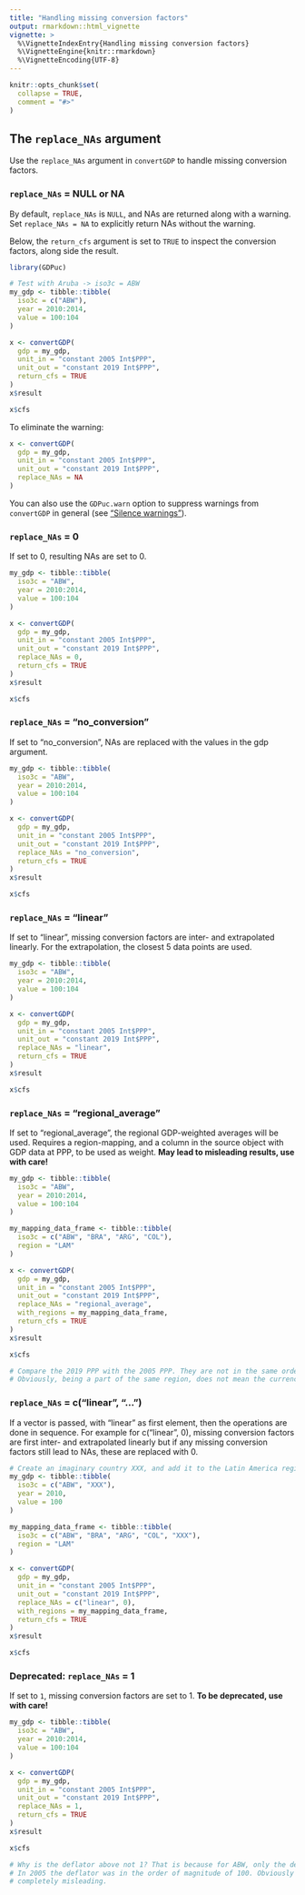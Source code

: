```yaml
---
title: "Handling missing conversion factors"
output: rmarkdown::html_vignette
vignette: >
  %\VignetteIndexEntry{Handling missing conversion factors}
  %\VignetteEngine{knitr::rmarkdown}
  %\VignetteEncoding{UTF-8}
---
```


```r
knitr::opts_chunk$set(
  collapse = TRUE,
  comment = "#>"
)
```

## The `replace_NAs` argument

Use the `replace_NAs` argument in `convertGDP` to handle missing conversion factors.  

### `replace_NAs` = NULL or NA  
 
By default, `replace_NAs` is `NULL`, and NAs are returned along with a warning.
Set `replace_NAs = NA` to explicitly return NAs without the warning.  

Below, the `return_cfs` argument is set to `TRUE` to inspect the conversion factors, along side the result.


```r
library(GDPuc)

# Test with Aruba -> iso3c = ABW
my_gdp <- tibble::tibble(
  iso3c = c("ABW"),
  year = 2010:2014,
  value = 100:104
)

x <- convertGDP(
  gdp = my_gdp,
  unit_in = "constant 2005 Int$PPP",
  unit_out = "constant 2019 Int$PPP",
  return_cfs = TRUE
)
x$result

x$cfs
```
To eliminate the warning:
```r
x <- convertGDP(
  gdp = my_gdp, 
  unit_in = "constant 2005 Int$PPP", 
  unit_out = "constant 2019 Int$PPP",
  replace_NAs = NA
)
```

You can also use the `GDPuc.warn` option to suppress warnings from `convertGDP` in general (see ["Silence warnings"](https://pik-piam.github.io/GDPuc/articles/warn.html)).

### `replace_NAs` = 0  

If set to 0, resulting NAs are set to 0.

```r
my_gdp <- tibble::tibble(
  iso3c = "ABW",
  year = 2010:2014,
  value = 100:104
)

x <- convertGDP(
  gdp = my_gdp,
  unit_in = "constant 2005 Int$PPP",
  unit_out = "constant 2019 Int$PPP",
  replace_NAs = 0,
  return_cfs = TRUE
)
x$result

x$cfs
```


### `replace_NAs` = "no_conversion"  

If set to "no_conversion", NAs are replaced with the values in the gdp argument.

```r
my_gdp <- tibble::tibble(
  iso3c = "ABW",
  year = 2010:2014,
  value = 100:104
)

x <- convertGDP(
  gdp = my_gdp,
  unit_in = "constant 2005 Int$PPP",
  unit_out = "constant 2019 Int$PPP",
  replace_NAs = "no_conversion",
  return_cfs = TRUE
)
x$result

x$cfs
```


### `replace_NAs` = "linear"

If set to "linear", missing conversion factors are inter- and extrapolated linearly. For the extrapolation, the closest 5 data points are used.

```r
my_gdp <- tibble::tibble(
  iso3c = "ABW",
  year = 2010:2014,
  value = 100:104
)

x <- convertGDP(
  gdp = my_gdp,
  unit_in = "constant 2005 Int$PPP",
  unit_out = "constant 2019 Int$PPP",
  replace_NAs = "linear",
  return_cfs = TRUE
)
x$result

x$cfs
```

### `replace_NAs` = "regional_average"

If set to "regional_average", the regional GDP-weighted averages will be used. Requires a region-mapping, and a column in the source object with GDP data at PPP, to be used as weight. **May lead to misleading results, use with care!**

```r
my_gdp <- tibble::tibble(
  iso3c = "ABW",
  year = 2010:2014,
  value = 100:104
)

my_mapping_data_frame <- tibble::tibble(
  iso3c = c("ABW", "BRA", "ARG", "COL"),
  region = "LAM"
)

x <- convertGDP(
  gdp = my_gdp,
  unit_in = "constant 2005 Int$PPP",
  unit_out = "constant 2019 Int$PPP",
  replace_NAs = "regional_average",
  with_regions = my_mapping_data_frame,
  return_cfs = TRUE
)
x$result

x$cfs

# Compare the 2019 PPP with the 2005 PPP. They are not in the same order of magnitude. 
# Obviously, being a part of the same region, does not mean the currencies are of the same strength.
```

### `replace_NAs` = c("linear", "...")

If a vector is passed, with "linear" as first element, then the operations are done in sequence. 
For example for c("linear", 0), missing conversion factors are first inter- and extrapolated linearly but 
if any missing conversion factors still lead to NAs, these are replaced with 0.

```r
# Create an imaginary country XXX, and add it to the Latin America region
my_gdp <- tibble::tibble(
  iso3c = c("ABW", "XXX"),
  year = 2010,
  value = 100
)

my_mapping_data_frame <- tibble::tibble(
  iso3c = c("ABW", "BRA", "ARG", "COL", "XXX"),
  region = "LAM"
)

x <- convertGDP(
  gdp = my_gdp,
  unit_in = "constant 2005 Int$PPP",
  unit_out = "constant 2019 Int$PPP",
  replace_NAs = c("linear", 0),
  with_regions = my_mapping_data_frame,
  return_cfs = TRUE
)
x$result

x$cfs
```

### Deprecated: `replace_NAs` = 1

If set to `1`, missing conversion factors are set to 1. **To be deprecated, use with care!**

```r
my_gdp <- tibble::tibble(
  iso3c = "ABW",
  year = 2010:2014,
  value = 100:104
)

x <- convertGDP(
  gdp = my_gdp,
  unit_in = "constant 2005 Int$PPP",
  unit_out = "constant 2019 Int$PPP",
  replace_NAs = 1,
  return_cfs = TRUE
)
x$result

x$cfs

# Why is the deflator above not 1? That is because for ABW, only the deflator value in 2019 was set to 1. 
# In 2005 the deflator was in the order of magnitude of 100. Obviously setting the deflator to 1 in 2019 is 
# completely misleading.
```

